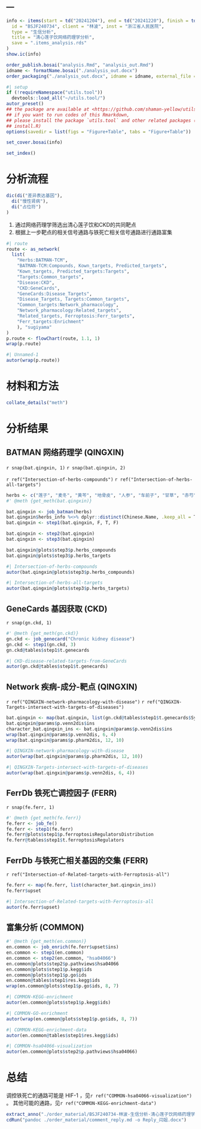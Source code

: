 ---
---

```r
info <- items(start = td("20241204"), end = td("20241220"), finish = td("20241217"),
  id = "BSJF240734", client = "林波", inst = "浙江省人民医院",
  type = "生信分析",
  title = "清心莲子饮网络药理学分析",
  save = ".items_analysis.rds"
)
show.ic(info)

order_publish.bosai("analysis.Rmd", "analysis_out.Rmd")
idname <- formatName.bosai("./analysis_out.docx")
order_packaging("./analysis_out.docx", idname = idname, external_file = NULL)
```

```r
#| setup
if (!requireNamespace("utils.tool"))
  devtools::load_all("~/utils.tool/")
autor_preset()
## the package are available at <https://github.com/shaman-yellow/utils.tool>
## if you want to run codes of this Rmarkdown,
## please install the package `utils.tool` and other related packages (run
## install.R)
options(savedir = list(figs = "Figure+Table", tabs = "Figure+Table"))
```

```r
set_cover.bosai(info)
```

```r
set_index()
```

# 分析流程 {#abstract}

```r
dic(di("差异表达基因"),
  di("慢性肾病"),
  di("占位符")
)

```

1. 通过网络药理学筛选出清心莲子饮和CKD的共同靶点
2. 根据上一步靶点的相关信号通路与铁死亡相关信号通路进行通路富集

```r
#| route
route <- as_network(
  list(
    "Herbs:BATMAN-TCM",
    "BATMAN-TCM:Compounds, Kown_targets, Predicted_targets",
    "Kown_targets, Predicted_targets:Targets",
    "Targets:Common_targets",
    "Disease:CKD",
    "CKD:GeneCards",
    "GeneCards:Disease_Targets",
    "Disease_Targets, Targets:Common_targets",
    "Common_targets:Network_pharmacology",
    "Network_pharmacology:Related_targets",
    "Related_targets, Ferroptosis:Ferr_targets",
    "Ferr_targets:Enrichment"
    ), "sugiyama"
)
p.route <- flowChart(route, 1.1, 1)
wrap(p.route)
```

```r
#| Unnamed-1
autor(wrap(p.route))
```

# 材料和方法 {#introduction}

```r
collate_details("meth")
```

# 分析结果 {#workflow}

## BATMAN 网络药理学 (QINGXIN)

`r snap(bat.qingxin, 1)`
`r snap(bat.qingxin, 2)`

`r ref("Intersection-of-herbs-compounds")` 
`r ref("Intersection-of-herbs-all-targets")` 

```r
herbs <- c("莲子", "麦冬", "黄芩", "地骨皮", "人参", "车前子", "甘草", "赤芍", "黄芪")
#' @meth {get_meth(bat.qingxin)}

bat.qingxin <- job_batman(herbs)
bat.qingxin$herbs_info %<>% dplyr::distinct(Chinese.Name, .keep_all = T)
bat.qingxin <- step1(bat.qingxin, F, T, F)

bat.qingxin <- step2(bat.qingxin)
bat.qingxin <- step3(bat.qingxin)

bat.qingxin@plots$step3$p.herbs_compounds
bat.qingxin@plots$step3$p.herbs_targets
```


```r
#| Intersection-of-herbs-compounds
autor(bat.qingxin@plots$step3$p.herbs_compounds)
```


```r
#| Intersection-of-herbs-all-targets
autor(bat.qingxin@plots$step3$p.herbs_targets)
```

## GeneCards 基因获取 (CKD)

`r snap(gn.ckd, 1)`

```r
#' @meth {get_meth(gn.ckd)}
gn.ckd <- job_genecard("Chronic kidney disease")
gn.ckd <- step1(gn.ckd, 3)
gn.ckd@tables$step1$t.genecards

```


```r
#| CKD-disease-related-targets-from-GeneCards
autor(gn.ckd@tables$step1$t.genecards)
```

## Network 疾病-成分-靶点 (QINGXIN)


`r ref("QINGXIN-network-pharmacology-with-disease")` 
`r ref("QINGXIN-Targets-intersect-with-targets-of-diseases")` 

```r
bat.qingxin <- map(bat.qingxin, list(gn.ckd@tables$step1$t.genecards$Symbol))
bat.qingxin@params$p.venn2dis$ins
character_bat.qingxin_ins <- bat.qingxin@params$p.venn2dis$ins
wrap(bat.qingxin@params$p.venn2dis, 6, 4)
wrap(bat.qingxin@params$p.pharm2dis, 12, 10)
```

```r
#| QINGXIN-network-pharmacology-with-disease
autor(wrap(bat.qingxin@params$p.pharm2dis, 12, 10))
```

```r
#| QINGXIN-Targets-intersect-with-targets-of-diseases
autor(wrap(bat.qingxin@params$p.venn2dis, 6, 4))
```


## FerrDb 铁死亡调控因子 (FERR)

`r snap(fe.ferr, 1)`

```r
#' @meth {get_meth(fe.ferr)}
fe.ferr <- job_fe()
fe.ferr <- step1(fe.ferr)
fe.ferr@plots$step1$p.ferroptosisRegulatorsDistribution
fe.ferr@tables$step1$t.ferroptosisRegulators
```

## FerrDb 与铁死亡相关基因的交集 (FERR)

`r ref("Intersection-of-Related-targets-with-Ferroptosis-all")` 

```r
fe.ferr <- map(fe.ferr, list(character_bat.qingxin_ins))
fe.ferr$upset
```

```r
#| Intersection-of-Related-targets-with-Ferroptosis-all
autor(fe.ferr$upset)
```

## 富集分析 (COMMON)

```r
#' @meth {get_meth(en.common)}
en.common <- job_enrich(fe.ferr$upset$ins)
en.common <- step1(en.common)
en.common <- step2(en.common, "hsa04066")
en.common@plots$step2$p.pathviews$hsa04066
en.common@plots$step1$p.kegg$ids
en.common@plots$step1$p.go$ids
en.common@tables$step1$res.kegg$ids
wrap(en.common@plots$step1$p.go$ids, 8, 7)
```


```r
#| COMMON-KEGG-enrichment
autor(en.common@plots$step1$p.kegg$ids)
```


```r
#| COMMON-GO-enrichment
autor(wrap(en.common@plots$step1$p.go$ids, 8, 7))
```


```r
#| COMMON-KEGG-enrichment-data
autor(en.common@tables$step1$res.kegg$ids)
```


```r
#| COMMON-hsa04066-visualization
autor(en.common@plots$step2$p.pathviews$hsa04066)
```

# 总结 {#conclusion}

调控铁死亡的通路可能是 HIF-1 ，见`r ref("COMMON-hsa04066-visualization")` 。
其他可能的通路，见`r ref("COMMON-KEGG-enrichment-data")` 

```r
extract_anno("./order_material/BSJF240734-林波-生信分析-清心莲子饮网络药理学分析-2024.12.17-YRX批注 (1).docx"
cdRun("pandoc ./order_material/comment_reply.md -o Reply_闫姐.docx")


```

